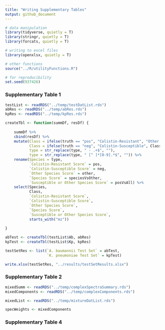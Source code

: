 ```yaml
---
title: "Writing Supplementary Tables"
output: github_document
---
```



```r
# data manipulation
library(tidyverse, quietly = T)
library(stringr, quietly = T)
library(forcats, quietly = T)

# writing to excel files
library(openxlsx, quietly = T)

# other functions
source("../R/utilityFunctions.R")

# for reproducibility
set.seed(937426)
```


### Supplementary Table 1  

```r
testList <- readRDS("../temp/testDatList.rds")
abRes <- readRDS("../temp/abRes.rds")
kpRes <- readRDS("../temp/kpRes.rds")

createTbl <- function(summDf, resDf) {
    
    summDf %>%
    cbind(resDf) %>%
    mutate(Class = ifelse(truth == "pos", "Colistin-Resistant", "Other Species"),
           Class = ifelse(truth == "neg", "Colistin-Susceptible", Class),
           type = str_replace(type, " - .+$", ""),
           type = str_replace(type, " [^ ]*[0-9].*$", "")) %>%
    rename(Species = type, 
           `Colistin-Resistant Score` = pos,
           `Colistin-Susceptible Score` = neg,
           `Other Species Score` = other,
           `Species Score` = speciesVsOther,
           `Susceptible or Other Species Score` = posVsAll) %>%
    select(Species,
           Class,
           `Colistin-Resistant Score`,
           `Colistin-Susceptible Score`,
           `Other Species Score`,
           `Species Score`,
           `Susceptible or Other Species Score`,
           starts_with("mz"))
    
}

abTest <- createTbl(testList$Ab, abRes)
kpTest <- createTbl(testList$Kp, kpRes)

testSetRes <- list(`A. baumannii Test Set` = abTest,
                   `K. pneumoniae Test Set` = kpTest)

write.xlsx(testSetRes, "../results/testSetResults.xlsx")

```

### Supplementary Table 2
```r
mixedSumm <- readRDS("../temp/complexSpectraSummary.rds")
mixedComponents <- readRDS("../temp/complexComponents.rds")

mixedList <- readRDS("../temp/mixtureDatList.rds")

specWeights <- mixedComponents
```


### Supplementary Table 4

